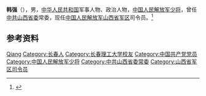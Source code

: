 {{Otheruses|other=名为韩强的其他人物|韩强}}

'''韩强'''（{{bd|1962年|1月||catIdx=Han韩}}），男，[[中华人民共和国|中华人民共和国]]军事人物、政治人物，[[中国人民解放军少将|中国人民解放军少将]]，曾任[[中共山西省委|中共山西省委]]常委，现任[[中国人民解放军山西省军区|中国人民解放军山西省军区]]司令员。<ref>{{Cite web|title=韩强任山西省委常委|url=http://district.ce.cn/newarea/sddy/201901/18/t20190118_31296132.shtml|accessdate=2020-07-03|work=中国经济网|archive-date=2020-10-31|archive-url=https://web.archive.org/web/20201031135320/http://district.ce.cn/newarea/sddy/201901/18/t20190118_31296132.shtml|dead-url=no}}</ref>

== 参考资料 ==
{{reflist}}

{{中国军事人物小作品}}

{{Authority control}}
{{DEFAULTSORT:Han韩}}
[[Category:韩姓|Qiang]]
[[Category:长春人|Category:长春人]]
[[Category:长春理工大学校友|Category:长春理工大学校友]]
[[Category:中国共产党党员|Category:中国共产党党员]]
[[Category:中国人民解放军少将|Category:中国人民解放军少将]]
[[Category:中共山西省委常委|Category:中共山西省委常委]]
[[Category:山西省军区司令员|Category:山西省军区司令员]]